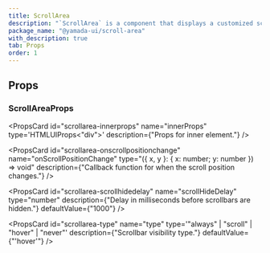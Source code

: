 ```yaml
---
title: ScrollArea
description: "`ScrollArea` is a component that displays a customized scrollbar."
package_name: "@yamada-ui/scroll-area"
with_description: true
tab: Props
order: 1
---
```


## Props

### ScrollAreaProps

<PropsCard
  id="scrollarea-innerprops"
  name="innerProps"
  type='HTMLUIProps<"div">'
  description={"Props for inner element."}
/>

<PropsCard
  id="scrollarea-onscrollpositionchange"
  name="onScrollPositionChange"
  type="({ x, y }: { x: number; y: number }) => void"
  description={"Callback function for when the scroll position changes."}
/>

<PropsCard
  id="scrollarea-scrollhidedelay"
  name="scrollHideDelay"
  type="number"
  description={"Delay in milliseconds before scrollbars are hidden."}
  defaultValue={"1000"}
/>

<PropsCard
  id="scrollarea-type"
  name="type"
  type='"always" | "scroll" | "hover" | "never"'
  description={"Scrollbar visibility type."}
  defaultValue={"'hover'"}
/>
